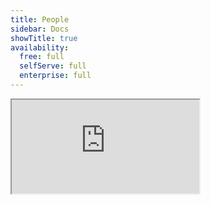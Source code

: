 ```yaml
---
title: People
sidebar: Docs
showTitle: true
availability:
  free: full
  selfServe: full
  enterprise: full
---
```



<iframe
    src="https://www.youtube-nocookie.com/embed/2jQco8hEvTI?start=295"
    className="rounded shadow-xl"
/>

People in PostHog represent users who do events. Every event has a `distinct_id` representing a person attached to it. Depending on your person profile processing configuration, these persons may also have profiles in PostHog you can view by clicking on the [People tab](https://us.posthog.com/persons). 

Person profiles and user properties enable:

- Filtering on user properties
- Merging identities across `distinct_id` values (i.e. merging an anonymous user with a logged in user)
- Cohort creation
- Feature flag, experimentation, and survey targeting on user properties
- Tracking initial UTM values and referrers across anonymous and identified users

Beyond this, there are many use cases that don't require person profiles. Some examples:

- Tracking a marketing website
- B2C apps where users don't sign up or log in
- High volume API server events

For backward compatibility and to make sure we don't drop person information accidentally, person profile processing is enabled by default for configs without any option set. Also, if a user distinct ID already has a person profile created, we count events as ones with person profiles.

> **Note:** Since we changed our data structure to enable the removal of person profiles, any `distinct_id` created before May 2024 will have a person profile created for them. This means all of their events will be counted as events with person properties.

## Capturing person profiles

By default, PostHog captures events with person profiles. To change this in the JavaScript Web configuration, change the `person_profiles` config option:


<PersonProfilesJSConfig />

Other SDKs and the API can pass the `$process_person_profile` property on events. Again, person profiles are enabled by default, but you can disable this by setting the property to `false`.

```node
client.capture({
    distinctId: 'distinct_id_of_the_user',
    event: 'movie_played',
    properties: {
        $process_person_profile: false,
    },
})
```

## Viewing person profiles

Clicking on a person opens their profile and shows all their properties.

<ProductScreenshot
    imageLight={personProfileLight}
    imageDark = {personProfileDark}
    alt="Person profile" 
    classes="rounded"
/>

- **Events** shows all the events a person has triggered, which you can search and filter to find specific events.

- **Recordings** shows all session replays a person has generated. Note this is subject to the retention policy of your plan, so people who haven't been active recently may have none.

- **Cohorts** shows all the cohorts a person belongs to.

- **Related groups:** shows groups (e.g. organizations, projects, and instances) a person belongs to.

- **Feature flags:** shows all feature flags that are enabled for a person.

- **History:** shows any manual changes that have been made to the person's profile.

## Deleting person data

- Select 'Persons' from the left-hand menu
- Search for the person via their unique ID. For example, their email
- Click on the person's ID
- Click 'Delete person' to remove them and all their associated data from the PostHog instance. You will be prompted to confirm this action.

## Deleting person data with the API

You can also delete persons data via the API. See the [Data Deletion docs](/docs/privacy/data-deletion) for more information.
